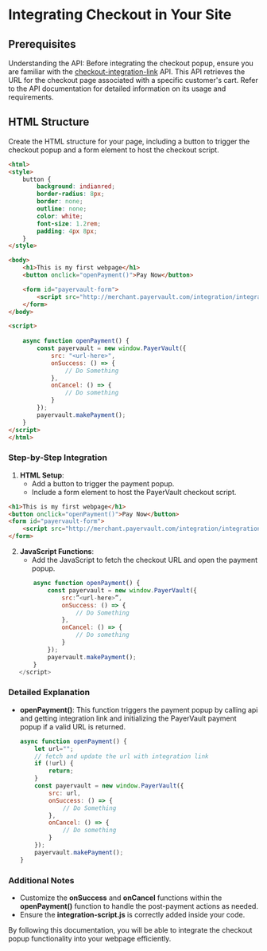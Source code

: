 # Integrating Checkout in Your Site

## Prerequisites
Understanding the  API: Before integrating the checkout popup, ensure you are familiar with the [checkout-integration-link](/docs/integration/get-checkout-integration-link) API. This API retrieves the URL for the checkout page associated with a specific customer's cart. Refer to the API documentation for detailed information on its usage and requirements.


## HTML Structure

Create the HTML structure for your page, including a button to trigger the checkout popup and a form element to host the checkout script.

```html
<html>
<style>
    button {
        background: indianred;
        border-radius: 8px;
        border: none;
        outline: none;
        color: white;
        font-size: 1.2rem;
        padding: 4px 8px;
    }
</style>

<body>
    <h1>This is my first webpage</h1>
    <button onclick="openPayment()">Pay Now</button>

    <form id="payervault-form">
        <script src="http://merchant.payervault.com/integration/integration-script.js"></script>
    </form>
</body>

<script>
  
    async function openPayment() {
        const payervault = new window.PayerVault({
            src: "<url-here>",
            onSuccess: () => {
                // Do Something
            },
            onCancel: () => {
                // Do something
            }
        });
        payervault.makePayment();
    }
</script>
</html>
```

### Step-by-Step Integration

1. **HTML Setup**:
   - Add a button to trigger the payment popup.
   - Include a form element to host the PayerVault checkout script.

```html
<h1>This is my first webpage</h1>
<button onclick="openPayment()">Pay Now</button>
<form id="payervault-form">
    <script src="http://merchant.payervault.com/integration/integration-script.js"></script>
</form>
```


2. **JavaScript Functions**:
   - Add the JavaScript to fetch the checkout URL and open the payment popup.

```javascript
       async function openPayment() {
           const payervault = new window.PayerVault({
               src:”<url-here>”,
               onSuccess: () => {
                   // Do Something
               },
               onCancel: () => {
                   // Do something
               }
           });
           payervault.makePayment();
       }
   </script>
   ```

### Detailed Explanation

- **openPayment()**: This function triggers the payment popup by calling api and getting integration link and initializing the PayerVault payment popup if a valid URL is returned.

  ```javascript
  async function openPayment() {
      let url="";
      // fetch and update the url with integration link
      if (!url) {
          return;
      }
      const payervault = new window.PayerVault({
          src: url,
          onSuccess: () => {
              // Do Something
          },
          onCancel: () => {
              // Do something
          }
      });
      payervault.makePayment();
  }
  ```

### Additional Notes

- Customize the **onSuccess** and **onCancel** functions within the **openPayment()** function to handle the post-payment actions as needed.
- Ensure the **integration-script.js** is correctly added inside your code.

By following this documentation, you will be able to integrate the checkout popup functionality into your webpage efficiently.
